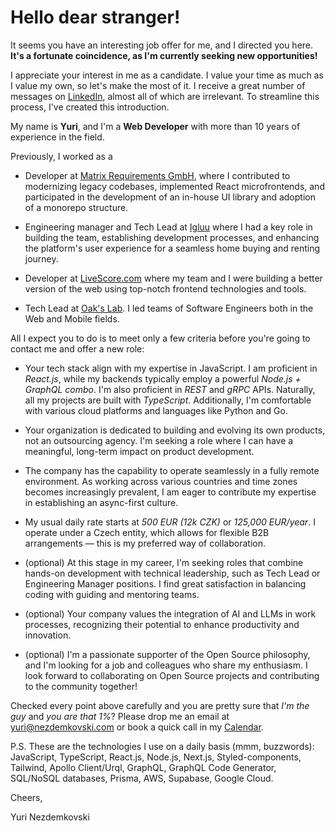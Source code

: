 # Hello dear stranger!

It seems you have an interesting job offer for me, and I directed you here. **It's a fortunate coincidence, as I'm
currently seeking new opportunities!**

I appreciate your interest in me as a candidate. I value your time as much as I value my own, so let's
make the most of it. I receive a great number of messages on
[LinkedIn](https://www.linkedin.com/in/nezdemkovski), almost all of which are irrelevant.
To streamline this process, I've created this introduction.

My name is **Yuri**, and I'm a **Web Developer** with more than 10 years of
experience in the field.

Previously, I worked as a

- Developer at [Matrix Requirements GmbH](https://matrixreq.com/), where I contributed to modernizing
legacy codebases, implemented React microfrontends, and participated in the development of an in-house
UI library and adoption of a monorepo structure.

- Engineering manager and Tech Lead at [Igluu](https://igluu.cz/) where I had a key role in building
the team, establishing development processes, and enhancing the platform's user experience for a seamless
home buying and renting journey.

- Developer at [LiveScore.com](https://livescore.com/) where my team and I were building a better
version of the web using top-notch frontend technologies and tools.

- Tech Lead at [Oak's Lab](https://www.oakslab.com/). I led teams of Software Engineers
both in the Web and Mobile fields.

All I expect you to do is to meet only a few criteria before you're going to contact me and offer
a new role:

- Your tech stack align with my expertise in JavaScript. I am proficient in *React.js*, while my
backends typically employ a powerful *Node.js + GraphQL combo*. I'm also proficient in *REST* and
*gRPC* APIs. Naturally, all my projects are built with *TypeScript*. Additionally, I'm comfortable
with various cloud platforms and languages like Python and Go.

- Your organization is dedicated to building and evolving its own products, not an outsourcing
agency. I'm seeking a role where I can have a meaningful, long-term impact on product development.

- The company has the capability to operate seamlessly in a fully remote environment. As working across
various countries and time zones becomes increasingly prevalent, I am eager to contribute my
expertise in establishing an async-first culture.

- My usual daily rate starts at *500 EUR (12k CZK)* or *125,000 EUR/year*. I operate under a Czech
entity, which allows for flexible B2B arrangements — this is my preferred way of collaboration.

- (optional) At this stage in my career, I'm seeking roles that combine hands-on development with technical
leadership, such as Tech Lead or Engineering Manager positions. I find great satisfaction
in balancing coding with guiding and mentoring teams.

- (optional) Your company values the integration of AI and LLMs in work processes,
recognizing their potential to enhance productivity and innovation.

- (optional) I'm a passionate supporter of the Open Source philosophy, and I'm looking for a job and
colleagues who share my enthusiasm. I look forward to collaborating on Open Source projects and
contributing to the community together!

Checked every point above carefully and you are pretty sure that *I'm the guy* and *you are that 1%*?
Please drop me an email at [yuri@nezdemkovski.com](mailto:yuri@nezdemkovski.com) or book a quick
call in my [Calendar](https://cal.com/nezdemkovski/quick-chat).

P.S. These are the technologies I use on a daily basis (mmm, buzzwords): JavaScript, TypeScript,
React.js, Node.js, Next.js, Styled-components, Tailwind, Apollo Client/Urql, GraphQL,
GraphQL Code Generator, SQL/NoSQL databases, Prisma, AWS, Supabase, Google Cloud.

Cheers,

Yuri Nezdemkovski